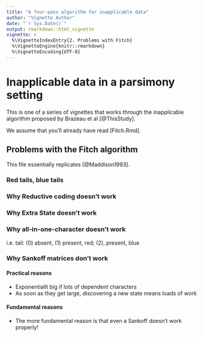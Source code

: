 ```yaml
---
title: "A four-pass algorithm for inapplicable data"
author: "Vignette Author"
date: "`r Sys.Date()`"
output: rmarkdown::html_vignette
vignette: >
  %\VignetteIndexEntry{2. Problems with Fitch}
  %\VignetteEngine{knitr::rmarkdown}
  %\VignetteEncoding{UTF-8}
---
```


# Inapplicable data in a parsimony setting

This is one of a series of vignettes that works through the inapplicable algorithm proposed by Brazeau et al [@ThisStudy].

We assume that you'll already have read [Fitch.Rmd].

## Problems with the Fitch algorithm

This file essentially replicates [@Maddison1993].


### Red tails, blue tails

### Why Reductive coding doesn't work

### Why Extra State doesn't work

### Why all-in-one-character doesn't work
i.e. tail: (0) absent, (1) present, red; (2), present, blue

### Why Sankoff matrices don't work

#### Practical reasons
 - Exponentiallt big if lots of dependent characters
 - As soon as they get large, discovering a new state means loads of work
 
#### Fundamental reasons
 - The more fundamental reason is that even a Sankoff doesn't work properly!



